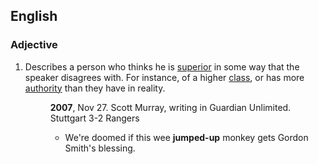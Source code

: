 ==English==

===Adjective===
{{en-adj|pos=[[jumped]]-[[up]]}}

# {{context|idiom|pejorative}} Describes a person who thinks he is [[superior]] in some way that the speaker disagrees with. For instance, of a higher [[class]], or has more [[authority]] than they have in reality.
#:'''2007''', Nov 27.  Scott Murray, writing in  Guardian Unlimited. Stuttgart 3-2 Rangers
#:*We're doomed if this wee '''jumped-up''' monkey gets Gordon Smith's blessing.